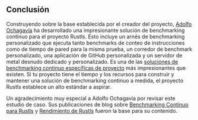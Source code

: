 ## Conclusión

Construyendo sobre la base establecida por el creador del proyecto,
[Adolfo Ochagavía][aochagavia] ha desarrollado una impresionante solución de benchmarking continuo para el proyecto Rustls.
Esto incluye un arnés de benchmarking personalizado que ejecuta tanto benchmarks de conteo de instrucciones como de tiempo de pared para la misma prueba,
un corredor de benchmark personalizado, una aplicación de GitHub personalizada y un servidor de metal desnudo dedicado y personalizado.
Es una de las [soluciones de benchmarking continuo específicas de proyecto][prior art] más impresionantes que existen.
Si tu proyecto tiene el tiempo y los recursos para construir y mantener una solución de benchmarking continuo a medida,
el proyecto Rustls establece un alto estándar a aspirar.

Un agradecimiento muy especial a Adolfo Ochagavía por revisar este estudio de caso.
Sus publicaciones de blog sobre [Benchmarking Continuo para Rustls][Continuous benchmarking for rustls]
y [Rendimiento de Rustls][rustls performance] fueron la base para su contenido.

[aochagavia]: https://github.com/aochagavia
[prior art]: /docs/es/reference/prior-art/#project-specific
[Continuous benchmarking for rustls]: https://ochagavia.nl/blog/continuous-benchmarking-for-rustls/
[rustls performance]: https://www.memorysafety.org/blog/rustls-performance/